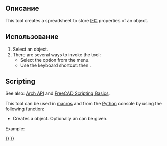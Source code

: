 <languages/>

<div class="mw-translate-fuzzy">
{{docnav/ru|[[Arch_3Views|3 Views from mesh]]|[[Arch_ToggleSubs|Toggle Subcomponents]]|[[Arch_Workbench|Arch]]|IconL=Arch_3Views.svg |IconC=Workbench_Arch.svg |IconR=Arch_ToggleSubs.svg}}
</div>

<div class="mw-translate-fuzzy">
{{GuiCommand/ru
|Name=Arch IfcSpreadsheet
|Name/ru=Arch IfcSpreadsheet
|MenuLocation=Arch → Utilities → Создать IFC таблицу
|Workbenches=[[Arch_Workbench/ru|Arch]]
|Shortcut={{KEY|I}} {{KEY|P}}
|SeeAlso=[[Arch_IFC/ru|Arch IFC]], [[Arch_IfcExplorer/ru|Arch IfcExplorer]]
}}
</div>

<span id="Description"></span>
== Описание ==

This tool creates a spreadsheet to store [[Arch_IFC|IFC]] properties of an object.

<span id="Usage"></span>
==Использование==

# Select an object.
# There are several ways to invoke the tool: 
#* Select the {{MenuCommand|Utils → [[Image:Arch_IfcSpreadsheet.svg|16px]] New IFC Spreadsheet}} option from the menu.
#* Use the keyboard shortcut: {{KEY|I}} then {{KEY|P}}.

== Scripting ==

See also: [[Arch_API|Arch API]] and [[FreeCAD_Scripting_Basics|FreeCAD Scripting Basics]].

This tool can be used in [[Macros|macros]] and from the [[Python|Python]] console by using the following function:
{{Code|code=
spreadsheet = makeIfcSpreadsheet(archobj=None)
}}

* Creates a {{incode|spreadsheet}} object. Optionally an {{incode|archobj}} can be given.

Example:
{{Code|code=
import FreeCAD, Draft, Arch

Line = Draft.makeWire([FreeCAD.Vector(0, 0, 0), FreeCAD.Vector(2000, 2000, 0)])
Wall = Arch.makeWall(Line, width=150, height=3000)
FreeCAD.ActiveDocument.recompute()

spreadsheet = Arch.makeIfcSpreadsheet(Wall)
}}


<div class="mw-translate-fuzzy">
{{docnav/ru|[[Arch_3Views|3 Views from mesh]]|[[Arch_ToggleSubs|Toggle Subcomponents]]|[[Arch_Workbench|Arch]]|IconL=Arch_3Views.svg |IconC=Workbench_Arch.svg |IconR=Arch_ToggleSubs.svg}}
</div>

{{BIM_Tools_navi{{#translation:}}}}
{{Userdocnavi{{#translation:}}}}
